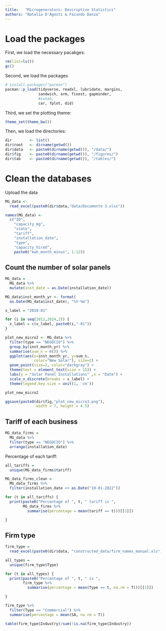 ```yaml
---
title:   "Microgenerators: Descriptive Statistics"
authors: "Natalia D'Agosti & Facundo Danza" 
---
```



# Load the packages

First, we load the necessary pacakges:
```r
rm(list=ls())
gc()
```

Second, we load the packages
```r
# install.packages("pacman")
pacman::p_load(tidyverse, readxl, lubridate, margins,
               sandwich, arm, fixest, gapminder, 
               #sunab, 
               car, fplot, did)
```

Third, we set the plotting theme:
```r
theme_set(theme_bw())
```

Then, we load the directories:
```r
dir        <- list()
dir$root   <- dirname(getwd())
dir$data   <- paste0(dirname(getwd()), "/data/")
dir$fig    <- paste0(dirname(getwd()), "/figures/")
dir$tab    <- paste0(dirname(getwd()), "/tables/")
```


# Clean the databases

Upload the data
```r
MG_data <- 
  read_excel(paste0(dir$data,"data/Documento 3.xlsx"))
```

```r
names(MG_data) <- 
  c("ID", 
    "capacity_mg", 
    "state", 
    "tariff", 
    "installation_date", 
    "type", 
    "capacity_hired", 
    paste0("kwh_month_minus", 1:12))
```

## Count the number of solar panels
```r
MG_data = 
  MG_data %>% 
  mutate(inst_date = as.Date(installation_date))

MG_data$inst_month_yr <- format(
  as.Date(MG_data$inst_date), "%Y-%m")
```

```r
x_label = "2010-01"

for (i in seq(2012,2024,2)) {
  x_label = c(x_label, paste0(i,"-01"))
}

plot_new_micro2 <- MG_data %>%
  filter(type == "NEGOCIO") %>%
  group_by(inst_month_yr) %>% 
  summarise(sum_n = n()) %>%
  ggplot(aes(x=inst_month_yr, y=sum_n, 
             color="New Solar"), size=2) +
  geom_point(size=2, color="darkgray") + 
  theme(text = element_text(size = 15)) + 
  labs(y = "Solar Panel Installations" ,x = "Date") + 
  scale_x_discrete(breaks = x_label) +
  theme(legend.key.size = unit(1, 'cm'))

plot_new_micro2
```

```r
ggsave(paste0(dir$fig,"plot_new_micro3.png"), 
              width = 7, height = 4.5)
```

## Tariff of each business
```r
MG_data_firms = 
  MG_data %>% 
  filter(type == "NEGOCIO") %>%
  arrange(installation_date)
```

Percentage of each tariff:
```r
all_tariffs = 
  unique(MG_data_firms$tariff)
```

```r
MG_data_firms_clean = 
  MG_data_firms %>% 
  filter(installation_date <+ as.Date("10-01-2022"))
```

```r
for (t in all_tariffs) {
  print(paste0("Percentage of ", t, " tariff is ",
        MG_data_firms %>%
          summarise(percentage = mean(tariff == t)))[[1]])

}
```

## Firm type

```r
firm_type = 
  read_excel(paste0(dir$data, "constructed_data/firm_names_manual.xls"))
```

```r
all_types = 
  unique(firm_type$Type)
```

```r
for (t in all_types) {
  print(paste0("Percentage of ", t, " is ",
        firm_type %>%
          summarise(percentage = mean(Type == t, na.rm = T)))[[1]])

}
```

```r
firm_type %>%
  filter(Type == "Commercial") %>%
  summarise(percentage = mean(SA, na.rm = T))
```

```r
table(firm_type$Industry)/sum(!is.na(firm_type$Industry))
```



